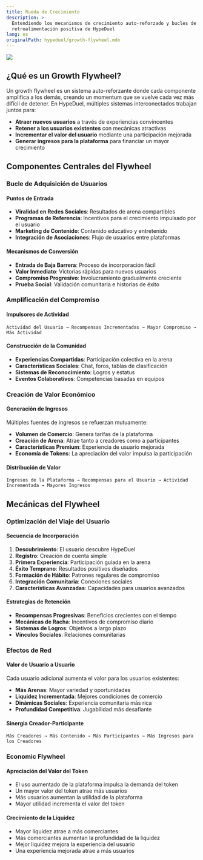 ```yaml
---
title: Rueda de Crecimiento
description: >-
  Entendiendo los mecanismos de crecimiento auto-reforzado y bucles de
  retroalimentación positiva de HypeDuel
lang: es
originalPath: hypeduel/growth-flywheel.mdx
---
```

<img src="/images/hypeduel-arenacoins-tokenomics.png" className="w-full rounded-xl mb-6" />

## ¿Qué es un Growth Flywheel?

Un growth flywheel es un sistema auto-reforzante donde cada componente amplifica a los demás, creando un momentum que se vuelve cada vez más difícil de detener. En HypeDuel, múltiples sistemas interconectados trabajan juntos para:

- **Atraer nuevos usuarios** a través de experiencias convincentes
- **Retener a los usuarios existentes** con mecánicas atractivas
- **Incrementar el valor del usuario** mediante una participación mejorada
- **Generar ingresos para la plataforma** para financiar un mayor crecimiento

## Componentes Centrales del Flywheel

### Bucle de Adquisición de Usuarios

#### Puntos de Entrada

- **Viralidad en Redes Sociales**: Resultados de arena compartibles
- **Programas de Referencia**: Incentivos para el crecimiento impulsado por el usuario
- **Marketing de Contenido**: Contenido educativo y entretenido
- **Integración de Asociaciones**: Flujo de usuarios entre plataformas

#### Mecanismos de Conversión

- **Entrada de Baja Barrera**: Proceso de incorporación fácil
- **Valor Inmediato**: Victorias rápidas para nuevos usuarios
- **Compromiso Progresivo**: Involucramiento gradualmente creciente
- **Prueba Social**: Validación comunitaria e historias de éxito

### Amplificación del Compromiso

#### Impulsores de Actividad

```
Actividad del Usuario → Recompensas Incrementadas → Mayor Compromiso → Más Actividad
```

#### Construcción de la Comunidad

- **Experiencias Compartidas**: Participación colectiva en la arena
- **Características Sociales**: Chat, foros, tablas de clasificación
- **Sistemas de Reconocimiento**: Logros y estatus
- **Eventos Colaborativos**: Competencias basadas en equipos

### Creación de Valor Económico

#### Generación de Ingresos

Múltiples fuentes de ingresos se refuerzan mutuamente:

- **Volumen de Comercio**: Genera tarifas de la plataforma
- **Creación de Arena**: Atrae tanto a creadores como a participantes
- **Características Premium**: Experiencia de usuario mejorada
- **Economía de Tokens**: La apreciación del valor impulsa la participación

#### Distribución de Valor

```
Ingresos de la Plataforma → Recompensas para el Usuario → Actividad Incrementada → Mayores Ingresos
```

## Mecánicas del Flywheel

### Optimización del Viaje del Usuario

#### Secuencia de Incorporación

1. **Descubrimiento**: El usuario descubre HypeDuel
2. **Registro**: Creación de cuenta simple
3. **Primera Experiencia**: Participación guiada en la arena
4. **Éxito Temprano**: Resultados positivos diseñados
5. **Formación de Hábito**: Patrones regulares de compromiso
6. **Integración Comunitaria**: Conexiones sociales
7. **Características Avanzadas**: Capacidades para usuarios avanzados

#### Estrategias de Retención

- **Recompensas Progresivas**: Beneficios crecientes con el tiempo
- **Mecánicas de Racha**: Incentivos de compromiso diario
- **Sistemas de Logros**: Objetivos a largo plazo
- **Vínculos Sociales**: Relaciones comunitarias

### Efectos de Red

#### Valor de Usuario a Usuario

Cada usuario adicional aumenta el valor para los usuarios existentes:

- **Más Arenas**: Mayor variedad y oportunidades
- **Liquidez Incrementada**: Mejores condiciones de comercio
- **Dinámicas Sociales**: Experiencia comunitaria más rica
- **Profundidad Competitiva**: Jugabilidad más desafiante

#### Sinergia Creador-Participante

```
Más Creadores → Más Contenido → Más Participantes → Más Ingresos para los Creadores
```

### Economic Flywheel

#### Apreciación del Valor del Token

- El uso aumentado de la plataforma impulsa la demanda del token
- Un mayor valor del token atrae más usuarios
- Más usuarios aumentan la utilidad de la plataforma
- Mayor utilidad incrementa el valor del token

#### Crecimiento de la Liquidez

- Mayor liquidez atrae a más comerciantes
- Más comerciantes aumentan la profundidad de la liquidez
- Mejor liquidez mejora la experiencia del usuario
- Una experiencia mejorada atrae a más usuarios
